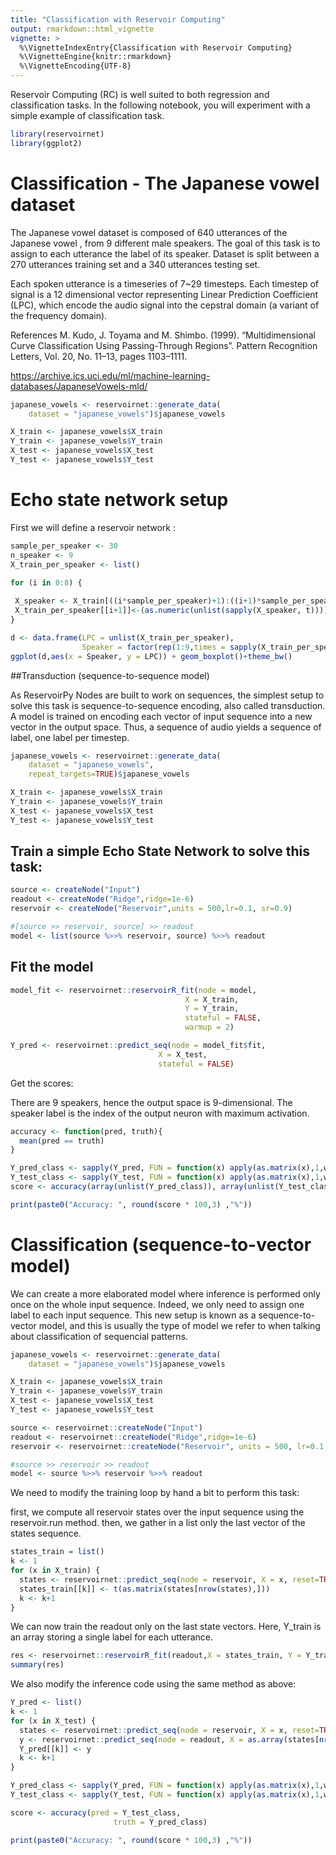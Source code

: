 ```yaml
---
title: "Classification with Reservoir Computing"
output: rmarkdown::html_vignette
vignette: >
  %\VignetteIndexEntry{Classification with Reservoir Computing}
  %\VignetteEngine{knitr::rmarkdown}
  %\VignetteEncoding{UTF-8}
---
```


Reservoir Computing (RC) is well suited to both regression and classification tasks. In the following notebook, you will experiment with a simple example of classification task.


```r
library(reservoirnet)
library(ggplot2)
```

# Classification - The Japanese vowel dataset

The Japanese vowel dataset is composed of 640 utterances of the Japanese vowel \ae, from 9 different male speakers. The goal of this task is to assign to each utterance the label of its speaker. Dataset is split between a 270 utterances training set and a 340 utterances testing set.

Each spoken utterance is a timeseries of 7\~29 timesteps. Each timestep of signal is a 12 dimensional vector representing Linear Prediction Coefficient (LPC), which encode the audio signal into the cepstral domain (a variant of the frequency domain).

References M. Kudo, J. Toyama and M. Shimbo. (1999). "Multidimensional Curve Classification Using Passing-Through Regions". Pattern Recognition Letters, Vol. 20, No. 11--13, pages 1103--1111.

<https://archive.ics.uci.edu/ml/machine-learning-databases/JapaneseVowels-mld/>

```r
japanese_vowels <- reservoirnet::generate_data(
    dataset = "japanese_vowels")$japanese_vowels

X_train <- japanese_vowels$X_train
Y_train <- japanese_vowels$Y_train
X_test <- japanese_vowels$X_test
Y_test <- japanese_vowels$Y_test
```

# Echo state network setup

First we will define a reservoir network :

```r
sample_per_speaker <- 30
n_speaker <- 9
X_train_per_speaker <- list()

for (i in 0:8) {
  
 X_speaker <- X_train[((i*sample_per_speaker)+1):((i+1)*sample_per_speaker)]
 X_train_per_speaker[[i+1]]<-(as.numeric(unlist(sapply(X_speaker, t))))
}
```



```r
d <- data.frame(LPC = unlist(X_train_per_speaker), 
                Speaker = factor(rep(1:9,times = sapply(X_train_per_speaker,length))))
ggplot(d,aes(x = Speaker, y = LPC)) + geom_boxplot()+theme_bw()
```

##Transduction (sequence-to-sequence model) 

As ReservoirPy Nodes are built to work on sequences, the simplest setup to solve this task is sequence-to-sequence encoding, also called transduction. A model is trained on encoding each vector of input sequence into a new vector in the output space. Thus, a sequence of audio yields a sequence of label, one label per timestep.

```r
japanese_vowels <- reservoirnet::generate_data(
    dataset = "japanese_vowels",
    repeat_targets=TRUE)$japanese_vowels

X_train <- japanese_vowels$X_train
Y_train <- japanese_vowels$Y_train
X_test <- japanese_vowels$X_test
Y_test <- japanese_vowels$Y_test
```

## Train a simple Echo State Network to solve this task:

```r
source <- createNode("Input")
readout <- createNode("Ridge",ridge=1e-6)
reservoir <- createNode("Reservoir",units = 500,lr=0.1, sr=0.9)

#[source >> reservoir, source] >> readout
model <- list(source %>>% reservoir, source) %>>% readout
```

## Fit the model

```r
model_fit <- reservoirnet::reservoirR_fit(node = model,
                                       X = X_train,
                                       Y = Y_train,
                                       stateful = FALSE,
                                       warmup = 2)

Y_pred <- reservoirnet::predict_seq(node = model_fit$fit,
                                 X = X_test,
                                 stateful = FALSE)
```

Get the scores:

There are 9 speakers, hence the output space is 9-dimensional. The speaker label is the index of the output neuron with maximum activation.

```r
accuracy <- function(pred, truth){
  mean(pred == truth)
}
```


```r
Y_pred_class <- sapply(Y_pred, FUN = function(x) apply(as.matrix(x),1,which.max))
Y_test_class <- sapply(Y_test, FUN = function(x) apply(as.matrix(x),1,which.max))
score <- accuracy(array(unlist(Y_pred_class)), array(unlist(Y_test_class)))

print(paste0("Accuracy: ", round(score * 100,3) ,"%"))
```




# Classification (sequence-to-vector model)

We can create a more elaborated model where inference is performed only once on the whole input sequence. Indeed, we only need to assign one label to each input sequence. This new setup is known as a sequence-to-vector model, and this is usually the type of model we refer to when talking about classification of sequencial patterns.

```r
japanese_vowels <- reservoirnet::generate_data(
    dataset = "japanese_vowels")$japanese_vowels

X_train <- japanese_vowels$X_train
Y_train <- japanese_vowels$Y_train
X_test <- japanese_vowels$X_test
Y_test <- japanese_vowels$Y_test
```


```r
source <- reservoirnet::createNode("Input")
readout <- reservoirnet::createNode("Ridge",ridge=1e-6)
reservoir <- reservoirnet::createNode("Reservoir", units = 500, lr=0.1, sr=0.9)

#source >> reservoir >> readout
model <- source %>>% reservoir %>>% readout
```

We need to modify the training loop by hand a bit to perform this task:

first, we compute all reservoir states over the input sequence using the reservoir.run method. then, we gather in a list only the last vector of the states sequence.

```r
states_train = list()
k <- 1
for (x in X_train) {
  states <- reservoirnet::predict_seq(node = reservoir, X = x, reset=TRUE)
  states_train[[k]] <- t(as.matrix(states[nrow(states),]))
  k <- k+1
}

```

We can now train the readout only on the last state vectors. Here, Y_train is an array storing a single label for each utterance.


```r
res <- reservoirnet::reservoirR_fit(readout,X = states_train, Y = Y_train)
summary(res)
```

We also modify the inference code using the same method as above:

```r
Y_pred <- list()
k <- 1
for (x in X_test) {
  states <- reservoirnet::predict_seq(node = reservoir, X = x, reset=TRUE)
  y <- reservoirnet::predict_seq(node = readout, X = as.array(states[nrow(states),]))
  Y_pred[[k]] <- y
  k <- k+1
}
```


```r
Y_pred_class <- sapply(Y_pred, FUN = function(x) apply(as.matrix(x),1,which.max))
Y_test_class <- sapply(Y_test, FUN = function(x) apply(as.matrix(x),1,which.max))

score <- accuracy(pred = Y_test_class,
                       truth = Y_pred_class)

print(paste0("Accuracy: ", round(score * 100,3) ,"%"))
```


